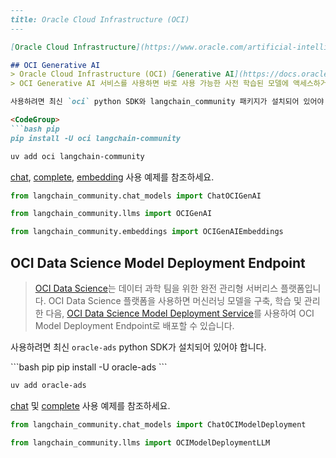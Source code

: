 ```markdown
---
title: Oracle Cloud Infrastructure (OCI)
---

[Oracle Cloud Infrastructure](https://www.oracle.com/artificial-intelligence/)와 관련된 `LangChain` 통합입니다.

## OCI Generative AI
> Oracle Cloud Infrastructure (OCI) [Generative AI](https://docs.oracle.com/en-us/iaas/Content/generative-ai/home.htm)는 다양한 사용 사례를 다루는 최첨단의 맞춤형 대규모 언어 모델(LLM) 세트를 제공하는 완전 관리형 서비스이며, 단일 API를 통해 사용할 수 있습니다.
> OCI Generative AI 서비스를 사용하면 바로 사용 가능한 사전 학습된 모델에 액세스하거나, 전용 AI 클러스터에서 자체 데이터를 기반으로 미세 조정된 커스텀 모델을 생성하고 호스팅할 수 있습니다.

사용하려면 최신 `oci` python SDK와 langchain_community 패키지가 설치되어 있어야 합니다.

<CodeGroup>
```bash pip
pip install -U oci langchain-community
```

```bash uv
uv add oci langchain-community
```
</CodeGroup>

[chat](/oss/integrations/llms/oci_generative_ai), [complete](/oss/integrations/chat/oci_generative_ai), [embedding](/oss/integrations/text_embedding/oci_generative_ai) 사용 예제를 참조하세요.

```python
from langchain_community.chat_models import ChatOCIGenAI

from langchain_community.llms import OCIGenAI

from langchain_community.embeddings import OCIGenAIEmbeddings
```

## OCI Data Science Model Deployment Endpoint

> [OCI Data Science](https://docs.oracle.com/en-us/iaas/data-science/using/home.htm)는 데이터 과학 팀을 위한 완전 관리형 서버리스 플랫폼입니다. OCI Data Science 플랫폼을 사용하면 머신러닝 모델을 구축, 학습 및 관리한 다음, [OCI Data Science Model Deployment Service](https://docs.oracle.com/en-us/iaas/data-science/using/model-dep-about.htm)를 사용하여 OCI Model Deployment Endpoint로 배포할 수 있습니다.

사용하려면 최신 `oracle-ads` python SDK가 설치되어 있어야 합니다.

<CodeGroup>
```bash pip
pip install -U oracle-ads
```

```bash uv
uv add oracle-ads
```
</CodeGroup>

[chat](/oss/integrations/chat/oci_data_science) 및 [complete](/oss/integrations/llms/oci_model_deployment_endpoint) 사용 예제를 참조하세요.


```python
from langchain_community.chat_models import ChatOCIModelDeployment

from langchain_community.llms import OCIModelDeploymentLLM
```
```